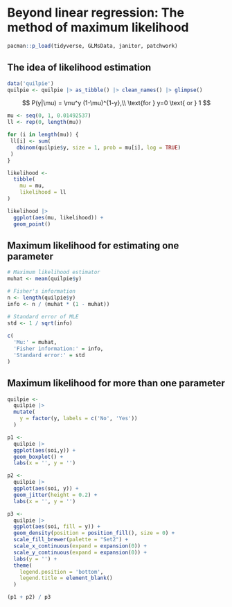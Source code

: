 # Beyond linear regression: The method of maximum likelihood

```r
pacman::p_load(tidyverse, GLMsData, janitor, patchwork)
```

## The idea of likelihood estimation

```r
data('quilpie')
quilpie <- quilpie |> as_tibble() |> clean_names() |> glimpse()
```

$$
P(y|\mu) = \mu^y (1-\mu)^{1-y},\\
\text{for } y=0 \text{ or } 1
$$

```r
mu <- seq(0, 1, 0.01492537)
ll <- rep(0, length(mu))

for (i in length(mu)) {
 ll[i] <- sum(
   dbinom(quilpie$y, size = 1, prob = mu[i], log = TRUE)
 ) 
}

likelihood <- 
  tibble(
    mu = mu,
    likelihood = ll
)
```

```r
likelihood |> 
  ggplot(aes(mu, likelihood)) +
  geom_point()
```

## Maximum likelihood for estimating one parameter

```r
# Maximum likelihood estimator
muhat <- mean(quilpie$y)

# Fisher's information
n <- length(quilpie$y)
info <- n / (muhat * (1 - muhat))

# Standard error of MLE
std <- 1 / sqrt(info)
  
c(
  'Mu:' = muhat,
  'Fisher information:' = info,
  'Standard error:' = std
)
```

## Maximum likelihood for more than one parameter

```r
quilpie <- 
  quilpie |> 
  mutate(
    y = factor(y, labels = c('No', 'Yes'))
  )
```

```r
p1 <- 
  quilpie |> 
  ggplot(aes(soi,y)) +
  geom_boxplot() +
  labs(x = '', y = '')

p2 <- 
  quilpie |> 
  ggplot(aes(soi, y)) +
  geom_jitter(height = 0.2) +
  labs(x = '', y = '')

p3 <- 
  quilpie |> 
  ggplot(aes(soi, fill = y)) +
  geom_density(position = position_fill(), size = 0) +
  scale_fill_brewer(palette = "Set2") +
  scale_x_continuous(expand = expansion(0)) +
  scale_y_continuous(expand = expansion(0)) +
  labs(y = '') +
  theme(
    legend.position = 'bottom',
    legend.title = element_blank()
  )

(p1 + p2) / p3
```
